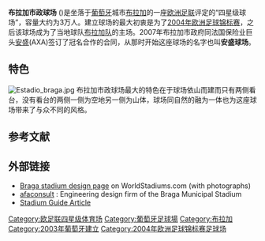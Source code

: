 {{unreferenced|time=2018-09-09T23:44:45+00:00}}
{{Infobox_Stadium
| nickname          = [[安盛|安盛]](AXA)球场
| image             = [[File:Estadio_Braga.JPG|300px]]
'''[[欧洲足联|欧洲足联]]4星级球场''' [[File:Nuvola_apps_mozilla.png|12px]][[File:Nuvola_apps_mozilla.png|12px]][[File:Nuvola_apps_mozilla.png|12px]][[File:Nuvola_apps_mozilla.png|12px]]
| location          = {{POR}}，[[布拉加|布拉加]]
| built             = 2003年
| opened            = 2003.12.30
| renovated         =
| closed            =
| demolished        =
| owner             = [[布拉加|布拉加]]市政府
| operator          =
| surface           = 天然草坪
| construction_cost = $8310万
| architect         = Eduardo Souto de Moura
| former_names      =
| tenants           = [[布拉加竞技俱乐部|布拉加]]
| seating_capacity  = 30,154人
}}

'''布拉加市政球场''' ({{lang-pt|Estádio Municipal de Braga}})是坐落于[[葡萄牙|葡萄牙]]城市[[布拉加|布拉加]]的一座[[欧洲足联|欧洲足联]]评定的“四星级球场”，容量大约为3万人。建立球场的最大初衷是为了[[2004年欧洲足球锦标赛|2004年欧洲足球锦标赛]]，之后该球场成为了当地球队[[布拉加竞技俱乐部|布拉加队]]的主场。2007年布拉加市政府同法国保险业巨头[[安盛|安盛]](AXA)签订了冠名合作的合同，从那时开始这座球场的名字也叫'''安盛球场'''。

== 特色 ==
[[File:Estadio_braga.jpg|thumb]]
布拉加市政球场最大的特色在于球场依山而建而只有两侧看台，没有看台的两侧一侧为空地另一侧为山体，球场同自然的融为一体也为这座球场带来了与众不同的风格。

== 参考文献 ==
{{Reflist}}

== 外部链接 ==
* [https://web.archive.org/web/20140415053912/http://www.worldstadiums.com/stadium_menu/architecture/stadium_design/braga_municipal.shtml Braga stadium design page] on WorldStadiums.com (with photographs)
* [http://www.afaconsult.com afaconsult] {{Wayback|url=http://www.afaconsult.com/ |date=20210117215102 }}: Engineering design firm of the Braga Municipal Stadium
* [https://web.archive.org/web/20111116045119/http://www.stadiumguide.com/braga.htm Stadium Guide Article]

{{Coord|41.5624|-8.4308|type:landmark_region:PT|display=title}}

{{Gymnasium-stub}}

{{DEFAULTSORT:Estadio Municipal de Braga}}
[[Category:欧足联四星级体育场|Category:欧足联四星级体育场]]
[[Category:葡萄牙足球場|Category:葡萄牙足球場]]
[[Category:布拉加|Category:布拉加]]
[[Category:2003年葡萄牙建立|Category:2003年葡萄牙建立]]
[[Category:2004年欧洲足球锦标赛足球场|Category:2004年欧洲足球锦标赛足球场]]